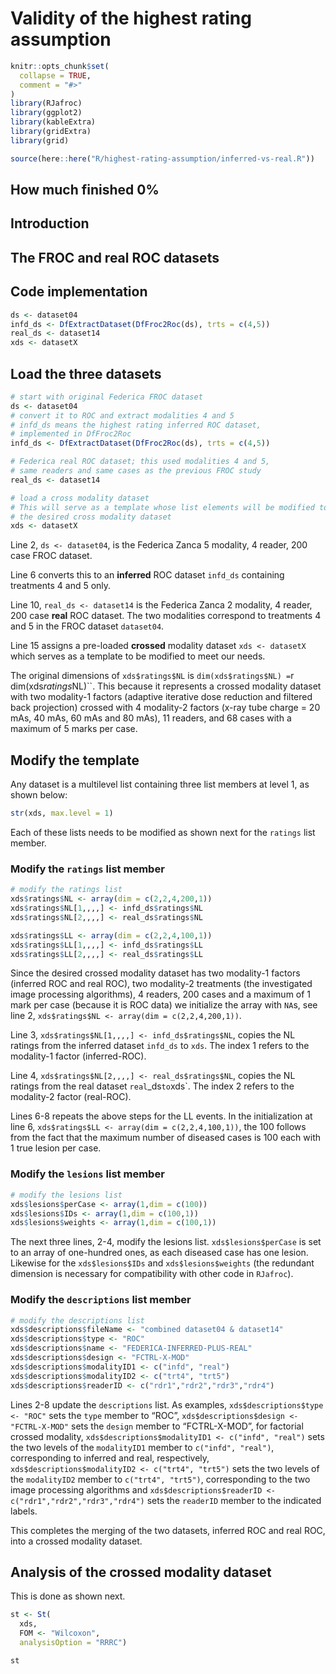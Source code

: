 # Validity of the highest rating assumption {#highest-rating}


```r
knitr::opts_chunk$set(
  collapse = TRUE,
  comment = "#>"
)
library(RJafroc)
library(ggplot2)
library(kableExtra)
library(gridExtra)
library(grid)
```


```r
source(here::here("R/highest-rating-assumption/inferred-vs-real.R"))
```


## How much finished 0% {#highest-rating-how-much-finished}



## Introduction {#highest-rating-intro}


## The FROC and real ROC datasets {#highest-rating-2-datasets}

## Code implementation {#highest-rating-code}

```r
ds <- dataset04
infd_ds <- DfExtractDataset(DfFroc2Roc(ds), trts = c(4,5))
real_ds <- dataset14
xds <- datasetX
```


## Load the three datasets


```r
# start with original Federica FROC dataset
ds <- dataset04
# convert it to ROC and extract modalities 4 and 5
# infd_ds means the highest rating inferred ROC dataset, 
# implemented in DfFroc2Roc
infd_ds <- DfExtractDataset(DfFroc2Roc(ds), trts = c(4,5))

# Federica real ROC dataset; this used modalities 4 and 5, 
# same readers and same cases as the previous FROC study 
real_ds <- dataset14

# load a cross modality dataset
# This will serve as a template whose list elements will be modified to create 
# the desired cross modality dataset
xds <- datasetX
```

Line 2, `ds <- dataset04`, is the Federica Zanca 5 modality, 4 reader, 200 case FROC dataset.

Line 6 converts this to an **inferred** ROC dataset `infd_ds` containing treatments 4 and 5 only.

Line 10, `real_ds <- dataset14` is the Federica Zanca 2 modality, 4 reader, 200 case **real** ROC dataset. The two modalities correspond to treatments 4 and 5 in the FROC dataset `dataset04`.

Line 15 assigns a pre-loaded **crossed** modality dataset `xds <- datasetX` which serves as a template to be modified to meet our needs. 

The original dimensions of `xds$ratings$NL` is `dim(xds$ratings$NL) = `r dim(xds$ratings$NL)``. This because it represents a crossed modality dataset with two modality-1 factors (adaptive iterative dose reduction and filtered back projection) crossed with 4 modality-2 factors (x-ray tube charge = 20 mAs, 40 mAs, 60 mAs and 80 mAs), 11 readers, and 68 cases with a maximum of 5 marks per case.

## Modify the template 

Any dataset is a multilevel list containing three list members at level 1, as shown below:

```r
str(xds, max.level = 1)
```

Each of these lists needs to be modified as shown next for the `ratings` list member.

### Modify the `ratings` list member

```r
# modify the ratings list
xds$ratings$NL <- array(dim = c(2,2,4,200,1))
xds$ratings$NL[1,,,,] <- infd_ds$ratings$NL
xds$ratings$NL[2,,,,] <- real_ds$ratings$NL

xds$ratings$LL <- array(dim = c(2,2,4,100,1))
xds$ratings$LL[1,,,,] <- infd_ds$ratings$LL
xds$ratings$LL[2,,,,] <- real_ds$ratings$LL
```


Since the desired crossed modality dataset has two modality-1 factors (inferred ROC and real ROC), two modality-2 treatments (the investigated image processing algorithms), 4 readers, 200 cases and a maximum of 1 mark per case (because it is ROC data) we initialize the array with `NA`s, see line 2, `xds$ratings$NL <- array(dim = c(2,2,4,200,1))`.  

Line 3, `xds$ratings$NL[1,,,,] <- infd_ds$ratings$NL`, copies the NL ratings from the inferred dataset `infd_ds` to `xds`. The index 1 refers to the modality-1 factor (inferred-ROC). 

Line 4, `xds$ratings$NL[2,,,,] <- real_ds$ratings$NL`, copies the NL ratings from the real dataset `real`_ds` to `xds`. The index 2 refers to the modality-2 factor (real-ROC). 

Lines 6-8 repeats the above steps for the LL events. In the initialization at line 6, `xds$ratings$LL <- array(dim = c(2,2,4,100,1))`, the 100 follows from the fact that the maximum number of diseased cases is 100 each with 1 true lesion per case.


### Modify the `lesions` list member

```r
# modify the lesions list
xds$lesions$perCase <- array(1,dim = c(100))
xds$lesions$IDs <- array(1,dim = c(100,1))
xds$lesions$weights <- array(1,dim = c(100,1))
```


The next three lines, 2-4, modify the lesions list. `xds$lesions$perCase` is set to an array of one-hundred  ones, as each diseased case has one lesion. Likewise for the `xds$lesions$IDs` and `xds$lesions$weights` (the redundant dimension is necessary for compatibility with other code in `RJafroc`).


### Modify the `descriptions` list member

```r
# modify the descriptions list
xds$descriptions$fileName <- "combined dataset04 & dataset14"
xds$descriptions$type <- "ROC"
xds$descriptions$name <- "FEDERICA-INFERRED-PLUS-REAL"
xds$descriptions$design <- "FCTRL-X-MOD"
xds$descriptions$modalityID1 <- c("infd", "real")
xds$descriptions$modalityID2 <- c("trt4", "trt5")
xds$descriptions$readerID <- c("rdr1","rdr2","rdr3","rdr4")
```


Lines 2-8 update the `descriptions` list. As examples, `xds$descriptions$type <- "ROC"` sets the `type` member to "ROC", `xds$descriptions$design <- "FCTRL-X-MOD"` sets the `design` member to "FCTRL-X-MOD", for factorial crossed modality, `xds$descriptions$modalityID1 <- c("infd", "real")` sets the two levels of the `modalityID1` member to `c("infd", "real")`, corresponding to inferred and real, respectively, `xds$descriptions$modalityID2 <- c("trt4", "trt5")` sets the two levels of the `modalityID2` member to `c("trt4", "trt5")`, corresponding to the two image processing algorithms and `xds$descriptions$readerID <- c("rdr1","rdr2","rdr3","rdr4")` sets the `readerID` member to the indicated labels.

This completes the merging of the two datasets, inferred ROC and real ROC, into a crossed modality dataset.

## Analysis of the crossed modality dataset

This is done as shown next.

```r
st <- St(
  xds, 
  FOM <- "Wilcoxon", 
  analysisOption = "RRRC")
```

```r
st
```

